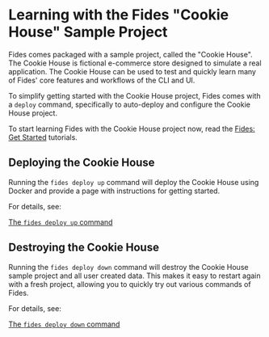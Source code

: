 # Learning with the Fides "Cookie House" Sample Project

Fides comes packaged with a sample project, called the "Cookie House". The Cookie House is fictional e-commerce store designed to simulate a real application. The Cookie House can be used to test and quickly learn many of Fides' core features and workflows of the CLI and UI. 

To simplify getting started with the Cookie House project, Fides comes with a ```deploy``` command, specifically to auto-deploy and configure the Cookie House project.

To start learning Fides with the Cookie House project now, read the [Fides: Get Started](#LINK) tutorials.

## Deploying the Cookie House
Running the ```fides deploy up``` command will deploy the Cookie House using Docker and provide a page with instructions for getting started.

For details, see:

[The ```fides deploy up``` command](sample/cmd-deploy#up)

## Destroying the Cookie House
Running the ```fides deploy down``` command will destroy the Cookie House sample project and all user created data. This makes it easy to restart again with a fresh project, allowing you to quickly try out various commands of Fides.

For details, see:

[The ```fides deploy down``` command](sample/cmd-deploy#down)